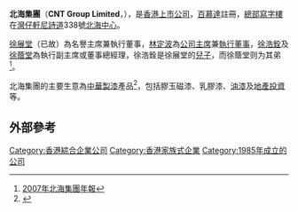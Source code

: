 '''北海集團'''（'''CNT Group Limited'''，{{sehk|0701}}），是[[香港|香港]][[上市公司|上市公司]]，[[百慕達|百慕達]]註冊，[[總部|總部]][[寫字樓|寫字樓]]在[[灣仔|灣仔]][[軒尼詩道|軒尼詩道]]338號[[北海中心|北海中心]]。

[[徐展堂|徐展堂]]（已故）為名譽主席兼執行董事，[[林定波|林定波]]為[[公司|公司]][[主席|主席]]兼[[執行董事|執行董事]]，[[徐浩銓|徐浩銓]]及[[徐蔭堂|徐蔭堂]]為執行副主席或董事總經理，徐浩銓是徐展堂的[[兒子|兒子]]，而徐蔭堂则为其弟<ref>[http://www.hkexnews.hk/listedco/listconews/sehk/20080428/LTN20080428103_C.pdf 2007年北海集團年報]</ref>。

北海集團的主要生意為[[中華製漆|中華製漆]]產品<ref>{{Cite web |url=http://www.chinapaint.com/language/zh/%E6%AD%B7%E5%B9%B4%E5%A4%A7%E4%BA%8B-2/ |title=北海集團有限公司，前身是“中華製漆控股有限公司”，是中華製漆(一九四六 )有限公司的母公司 |accessdate=2016-09-10 |archive-date=2016-09-20 |archive-url=https://web.archive.org/web/20160920062713/http://www.chinapaint.com/language/zh/%E6%AD%B7%E5%B9%B4%E5%A4%A7%E4%BA%8B-2/ |dead-url=no }}</ref>，包括膠玉磁漆、乳膠漆、[[油漆|油漆]]及[[物業投資者|地產投資]]等。

==外部參考==
{{reflist}}

{{HK-company-stub}}

[[Category:香港綜合企業公司|Category:香港綜合企業公司]]
[[Category:香港家族式企業|Category:香港家族式企業]]
[[Category:1985年成立的公司|Category:1985年成立的公司]]